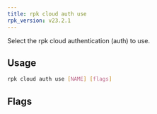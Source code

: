 ```yaml
---
title: rpk cloud auth use
rpk_version: v23.2.1
---
```


<head>
  <meta name="title" content="rpk cloud auth use| Redpanda Docs" />
  <meta name="description" content="rpk cloud auth use" />
  <link rel="canonical" href="https://docs.redpanda.com/docs/reference/rpk/rpk-cloud/rpk-cloud-auth-use" />
</head>

Select the rpk cloud authentication (auth) to use.

## Usage

```bash
rpk cloud auth use [NAME] [flags]
```

## Flags

<!--
[cols=",,",]
|===
|*Value* |*Type* |*Description*

|-h, --help |- |Help for use.

|--config |string |Redpanda or rpk config file; default search paths are
~/.config/rpk/rpk.yaml, $PWD, and /etc/redpanda/`redpanda.yaml`.

|-X, --config-opt |stringArray |Override rpk configuration settings; '-X
help' for detail or '-X list' for terser detail.

|--profile |string |rpk profile to use.

|-v, --verbose |- |Enable verbose logging.
|===

-->
